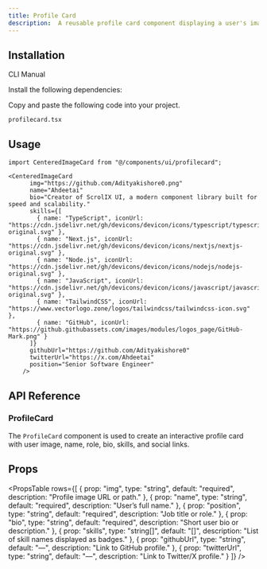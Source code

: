 ```yaml
---
title: Profile Card
description:  A reusable profile card component displaying a user's image, name, bio, skills, and social links with interactive animations.
---
```


<ComponentPreview
  name="profilecard-demo"
  description="Animated reusable profile card component"
/>

## Installation

<Tabs defaultValue="cli" className="w-full">
  <TabsList>
    <TabsTrigger value="cli">CLI</TabsTrigger>
    <TabsTrigger value="manual">Manual</TabsTrigger>
  </TabsList>
  
  <TabsContent value="cli">
    <PkgOptions name="profilecard" />
  </TabsContent>
  <TabsContent value="manual">
    <Steps>

<Step>Install the following dependencies:</Step>
<DepsOptions name="framer-motion lucide-react" />

<Step>Copy and paste the following code into your project.</Step>
<p>
  <code>profilecard.tsx</code>
</p>
<ComponentSource name="profilecard" />



</Steps>
  </TabsContent>
</Tabs>


## Usage
```tsx
import CenteredImageCard from "@/components/ui/profilecard";
```

```tsx
<CenteredImageCard
      img="https://github.com/Adityakishore0.png"
      name="Ahdeetai"
      bio="Creator of ScrolIX UI, a modern component library built for speed and scalability."
      skills={[
        { name: "TypeScript", iconUrl: "https://cdn.jsdelivr.net/gh/devicons/devicon/icons/typescript/typescript-original.svg" },
        { name: "Next.js", iconUrl: "https://cdn.jsdelivr.net/gh/devicons/devicon/icons/nextjs/nextjs-original.svg" },
        { name: "Node.js", iconUrl: "https://cdn.jsdelivr.net/gh/devicons/devicon/icons/nodejs/nodejs-original.svg" },
        { name: "JavaScript", iconUrl: "https://cdn.jsdelivr.net/gh/devicons/devicon/icons/javascript/javascript-original.svg" },
        { name: "TailwindCSS", iconUrl: "https://www.vectorlogo.zone/logos/tailwindcss/tailwindcss-icon.svg" },
        { name: "GitHub", iconUrl: "https://github.githubassets.com/images/modules/logos_page/GitHub-Mark.png" }
      ]}
      githubUrl="https://github.com/Adityakishore0"
      twitterUrl="https://x.com/Ahdeetai"
      position="Senior Software Engineer"
    />
```



## API Reference

### ProfileCard

The `ProfileCard` component is used to create an interactive profile card with user image, name, role, bio, skills, and social links.

## Props

<PropsTable
  rows={[
    {
      prop: "img",
      type: "string",
      default: "required",
      description: "Profile image URL or path."
    },
    {
      prop: "name",
      type: "string",
      default: "required",
      description: "User’s full name."
    },
    {
      prop: "position",
      type: "string",
      default: "required",
      description: "Job title or role."
    },
    {
      prop: "bio",
      type: "string",
      default: "required",
      description: "Short user bio or description."
    },
    {
      prop: "skills",
      type: "string[]",
      default: "[]",
      description: "List of skill names displayed as badges."
    },
    {
      prop: "githubUrl",
      type: "string",
      default: "—",
      description: "Link to GitHub profile."
    },
    {
      prop: "twitterUrl",
      type: "string",
      default: "—",
      description: "Link to Twitter/X profile."
    }
  ]}
/>

